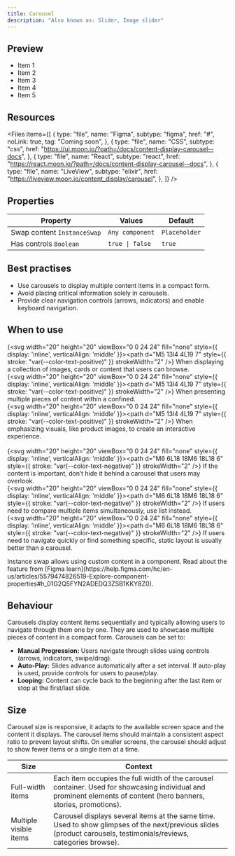 ```yaml
---
title: Carousel
description: "Also known as: Slider, Image slider"
---
```


## Preview

<div className="w-full bg-primary h-[320px] flex items-center justify-center border border-primary gap-4">
    <div className="moon-carousel">
      <ul className="moon-carousel-reel">
        <li className="moon-carousel-item">
          <div className="flex items-center justify-center h-space-160 w-2xs bg-tertiary text-primary">
            Item 1
          </div>
        </li>
        <li className="moon-carousel-item">
          <div className="flex items-center justify-center h-space-160 w-2xs bg-tertiary text-primary">
            Item 2
          </div>
        </li>
        <li className="moon-carousel-item">
          <div className="flex items-center justify-center h-space-160 w-2xs bg-tertiary text-primary">
            Item 3
          </div>
        </li>
        <li className="moon-carousel-item">
          <div className="flex items-center justify-center h-space-160 w-2xs bg-tertiary text-primary">
            Item 4
          </div>
        </li>
        <li className="moon-carousel-item">
          <div className="flex items-center justify-center h-space-160 w-2xs bg-tertiary text-primary">
            Item 5
          </div>
        </li>
      </ul>
    </div>
</div>

## Resources

<Files
  items={[
    {
      type: "file",
      name: "Figma",
      subtype: "figma",
      href: "#",
      noLink: true,
      tag: "Coming soon",
    },
    {
      type: "file",
      name: "CSS",
      subtype: "css",
      href: "https://ui.moon.io/?path=/docs/content-display-carousel--docs",
    },
    {
      type: "file",
      name: "React",
      subtype: "react",
      href: "https://react.moon.io/?path=/docs/content-display-carousel--docs",
    },
    {
      type: "file",
      name: "LiveView",
      subtype: "elixir",
      href: "https://liveview.moon.io/content_display/carousel",
    },
  ]}
/>

## Properties

| **Property**                | **Values**      | **Default**   |
| --------------------------- | --------------- | ------------- |
| Swap content `InstanceSwap` | `Any component` | `Placeholder` |
| Has controls `Boolean`      | `true \| false` | `true`        |

## Best practises

- Use carousels to display multiple content items in a compact form.
- Avoid placing critical information solely in carousels.
- Provide clear navigation controls (arrows, indicators) and enable keyboard navigation.

## When to use

{<svg width="20" height="20" viewBox="0 0 24 24" fill="none" style={{ display: 'inline', verticalAlign: 'middle' }}><path d="M5 13l4 4L19 7" style={{ stroke: "var(--color-text-positive)" }} strokeWidth="2" /></svg>} When displaying a collection of images, cards or content that users can browse. <br/>
{<svg width="20" height="20" viewBox="0 0 24 24" fill="none" style={{ display: 'inline', verticalAlign: 'middle' }}><path d="M5 13l4 4L19 7" style={{ stroke: "var(--color-text-positive)" }} strokeWidth="2" /></svg>} When presenting multiple pieces of content within a confined. <br/>
{<svg width="20" height="20" viewBox="0 0 24 24" fill="none" style={{ display: 'inline', verticalAlign: 'middle' }}><path d="M5 13l4 4L19 7" style={{ stroke: "var(--color-text-positive)" }} strokeWidth="2" /></svg>} When emphasizing visuals, like product images, to create an interactive experience. <br/><br/>
{<svg width="20" height="20" viewBox="0 0 24 24" fill="none" style={{ display: 'inline', verticalAlign: 'middle' }}><path d="M6 6L18 18M6 18L18 6" style={{ stroke: "var(--color-text-negative)" }} strokeWidth="2" /></svg>} If the content is important, don’t hide it behind a carousel that users may overlook. <br/>
{<svg width="20" height="20" viewBox="0 0 24 24" fill="none" style={{ display: 'inline', verticalAlign: 'middle' }}><path d="M6 6L18 18M6 18L18 6" style={{ stroke: "var(--color-text-negative)" }} strokeWidth="2" /></svg>} If users need to compare multiple items simultaneously, use list instead. <br/>
{<svg width="20" height="20" viewBox="0 0 24 24" fill="none" style={{ display: 'inline', verticalAlign: 'middle' }}><path d="M6 6L18 18M6 18L18 6" style={{ stroke: "var(--color-text-negative)" }} strokeWidth="2" /></svg>} If users need to navigate quickly or find something specific, static layout is usually better than a carousel. <br/>

<Note type="info" title="Note">
  Instance swap allows using custom content in a component. Read about the
  feature from [Figma
  learn](https://help.figma.com/hc/en-us/articles/5579474826519-Explore-component-properties#h_01G2Q5FYN2ADEDQ3ZSB1KKY8Z0).
</Note>

## Behaviour

Carousels display content items sequentially and typically allowing users to navigate through them one by one.
They are used to showcase multiple pieces of content in a compact form. Carousels can be set to:

- **Manual Progression:** Users navigate through slides using controls (arrows, indicators, swipe/drag).
- **Auto-Play:** Slides advance automatically after a set interval. If auto-play is used, provide controls for users to pause/play.
- **Looping:** Content can cycle back to the beginning after the last item or stop at the first/last slide.

## Size

Carousel size is responsive, it adapts to the available screen space and the content it displays. The carousel items should maintain a consistent aspect ratio to prevent layout shifts.
On smaller screens, the carousel should adjust to show fewer items or a single item at a time.

| **Size**               | **Context**                                                                                                                                                        |
| ---------------------- | ------------------------------------------------------------------------------------------------------------------------------------------------------------------ |
| Full-width items       | Each item occupies the full width of the carousel container. Used for showcasing individual and prominent elements of content (hero banners, stories, promotions). |
| Multiple visible items | Carousel displays several items at the same time. Used to show glimpses of the next/previous slides (product carousels, testimonials/reviews, categories browse).  |

